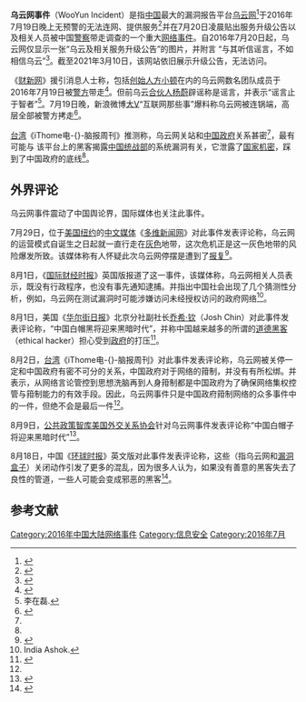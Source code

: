 {{Infobox event
| title                    = 乌云网事件
| image                    =
| image_size               =
| image_alt                =
| caption                  =
| native_name              =
| native_name_lang         =
| chinese_name             =
| time                     =
| duration                 =
| date                     = 2016年7月19日晚
| venue                    =
| location                 ={{PRC}}
| coordinates              = 
| also_known_as            =
| type                     =
| theme                    =
| cause                    =
| first_reporter           =
| budget                   =
| patron                   = 
| organisers               =
| filmed_by                =
| participants             =
| outcome                  =
| casualties1              =
| casualties2              =
| casualties3              =
| reported deaths          =
| reported injuries        =
| reported missing         =
| reported property damage =
| burial                   =
| inquiries                =
| inquest                  =
| coroner                  =
| arrests                  =
| suspects                 =
| accused                  =
| convicted                =
| charges                  =
| trial                    =
| verdict                  =
| convictions              =
| sentence                 =
| publication_bans         =
| litigation               =
| awards                   =
| url                      =
| blank_label              =
| blank1_label             = 
| blank2_label             = 
| website                  = 
| notes                    =
}}

'''乌云网事件'''（WooYun Incident）是指[[中华人民共和国|中国]]最大的漏洞报告平台[[乌云网|乌云网]]<ref>{{Cite web|url=https://www.thepaper.cn/newsDetail_forward_1501092?hotComm=true|title=两大漏洞报告平台突然停摆：乌云说在升级，漏洞盒子说没被查|date=2016-07-20|publisher=[[澎湃新闻|澎湃新闻]]|accessdate=2020-07-27|archive-date=2020-07-26|archive-url=https://web.archive.org/web/20200726143407/https://www.thepaper.cn/newsDetail_forward_1501092?hotComm=true|dead-url=no}}</ref>于2016年7月19日晚上无预警的无法连网、提供服务<ref name="乌云升级事件">{{Cite web|url=https://www.ithome.com.tw/news/107478|title=【资安周报第34期】从乌云升级事件看中国政府对网络的箝制|date=2016-07-20|publisher=ithome.com.tw|accessdate=2020-07-27|archive-date=2020-07-27|archive-url=https://web.archive.org/web/20200727125219/https://www.ithome.com.tw/news/107478|dead-url=no}}</ref>并在7月20日凌晨贴出服务升级公告以及相关人员被中国[[警察|警察]]带走调查的一个重大[[网络|网络]][[事件|事件]]。自2016年7月20日起，乌云网仅显示一张“乌云及相关服务升级公告”的图片，并附言 “与其听信谣言，不如相信乌云”<ref>{{Cite web|url=https://theinitium.com/article/20160729-dailynews-wooyun/|title=中国知名漏洞报告平台乌云网停摆，多名高管被带走|date=2016-07-29|publisher=[[端傳媒|端傳媒]]|accessdate=2020-07-27|archive-date=2020-07-26|archive-url=https://web.archive.org/web/20200726120715/https://theinitium.com/article/20160729-dailynews-wooyun/|dead-url=no}}</ref>。截至2021年3月10日，该网站依旧展示升级公告，无法访问。

《[[财新网|财新网]]》援引消息人士称，包括[[创始人|创始人]][[方小顿|方小顿]]在内的乌云网数名团队成员于2016年7月19日被[[警方|警方]]带走<ref name="ethical hacking">{{Cite web|url=https://hongkongfp.com/2016/07/30/founder-chinas-largest-ethical-hacking-community-arrested/|title=Founder of China's largest "ethical hacking" community arrested|author=Gene Lin|date=30 July 2016|publisher=[[Hong_Kong_Free_Press|Hong Kong Free Press]]|accessdate=2020-07-27|archive-date=2021-02-13|archive-url=https://web.archive.org/web/20210213225425/https://hongkongfp.com/2016/07/30/founder-chinas-largest-ethical-hacking-community-arrested/|dead-url=no}}</ref>。但前乌云[[合伙人|合伙人]][[杨蔚_(企业家)|杨蔚]]辟谣称是谣言，并表示“谣言止于智者”<ref>李在磊.{{Cite web|url=http://www.infzm.com/content/118576|title=乌云网停摆|date=2016-07-28|work=南方周末|accessdate=2020-07-27|archive-date=2020-11-08|archive-url=https://web.archive.org/web/20201108101135/http://www.infzm.com/content/118576|dead-url=no}}</ref>。7月19日晚，新浪微博[[大V|大V]]“互联网那些事”爆料称乌云网被连锅端，高层全部被警方拷走<ref>{{Cite web|url=https://www.tmtpost.com/2419016.html|title=乌云网无法访问之后，来探讨下漏洞测试的法律边界在哪里？|date=2016-07-20|publisher=钛媒体|accessdate=2020-07-27|archive-date=2020-07-27|archive-url=https://web.archive.org/web/20200727140857/https://www.tmtpost.com/2419016.html|dead-url=no}}</ref>。

[[台湾|台湾]]《iThome电-{}-脑报周刊》推测称，乌云网关站和[[中华人民共和国政府|中国政府]]关系甚密<ref name="乌云升级事件"/>，最有可能与
该平台上的黑客揭露[[中共中央统一战线工作部|中国统战部]]的系统漏洞有关，它泄露了[[国家机密|国家机密]]，踩到了中国政府的底线<ref name="乌云升级事件"/>。

==外界评论==
乌云网事件震动了中国舆论界，国际媒体也关注此事件。

7月29日，位于[[美国|美国]][[纽约|纽约]]的[[中文|中文]][[媒体|媒体]]《[[多维新闻网|多维新闻网]]》对此事件发表评论称，乌云网的运营模式自诞生之日起就一直行走在[[灰色|灰色]]地带，这次危机正是这一灰色地带的风险爆发所致。该媒体称有人怀疑此次乌云网停摆是遭到了[[报复|报复]]<ref>{{Cite web|url=https://www.dwnews.com/%E4%B8%AD%E5%9B%BD/59757249/%E4%B8%AD%E5%9B%BD%E9%BB%91%E5%AE%A2%E9%81%AD%E6%8A%A5%E5%A4%8D%E6%9B%BE%E6%8A%AB%E9%9C%B2%E5%A4%A7%E9%B3%84%E6%BC%8F%E6%B4%9E|title=中国黑客遭报复 曾披露大鳄漏洞|author=余轩|date=2016-07-29|publisher=[[多维新闻网|多维新闻网]]|accessdate=2020-07-27|archive-date=2020-07-27|archive-url=https://web.archive.org/web/20200727075652/https://www.dwnews.com/%E4%B8%AD%E5%9B%BD/59757249/%E4%B8%AD%E5%9B%BD%E9%BB%91%E5%AE%A2%E9%81%AD%E6%8A%A5%E5%A4%8D%E6%9B%BE%E6%8A%AB%E9%9C%B2%E5%A4%A7%E9%B3%84%E6%BC%8F%E6%B4%9E|dead-url=no}}</ref>。

8月1日，《[[国际财经时报|国际财经时报]]》英国版报道了这一事件，该媒体称，乌云网相关人员表示，既没有行政程序，也没有事先通知逮捕。并指出中国社会出现了几个猜测性分析，例如，乌云网在测试漏洞时可能涉嫌访问未经授权访问的政府网络<ref>India Ashok.{{cite web|url=https://www.ibtimes.co.uk/china-arrests-ethical-hacker-organisation-wooyuns-founder-1573538|title=China arrests ethical hacker organisation Wooyun's founder|date=August 1, 2016|publisher=[[International_Business_Times|International Business Times]]|accessdate=2020-07-27|archive-date=2020-08-08|archive-url=https://web.archive.org/web/20200808213425/https://www.ibtimes.co.uk/china-arrests-ethical-hacker-organisation-wooyuns-founder-1573538|dead-url=no}}</ref>。

8月1日，美国《[[华尔街日报|华尔街日报]]》北京分社副社长[[乔希·钦|乔希·钦]]（Josh Chin）对此事件发表评论称，“中国白帽黑将迎来黑暗时代”，并称中国越来越多的所谓的[[道德黑客|道德黑客]]（ethical hacker）担心受到[[政府|政府]]的打压<ref>{{Cite web|url=https://blogs.wsj.com/chinarealtime/2016/08/01/chinas-white-hat-hackers-fear-dark-times-after-community-founder-is-detained/|title=China's "White-Hat" Hackers Fear Dark Times After Community Founder Is Detained|author=Josh Chin|date=2016-08-01|publisher=[[The_Wall_Street_Journal|The Wall Street Journal]]|accessdate=2020-07-27|archive-date=2020-08-26|archive-url=https://web.archive.org/web/20200826001931/https://blogs.wsj.com/chinarealtime/2016/08/01/chinas-white-hat-hackers-fear-dark-times-after-community-founder-is-detained/|dead-url=no}}</ref>。

8月2日，[[台湾|台湾]]《iThome电-{}-脑报周刊》对此事件发表评论称，乌云网被关停一定和中国政府有密不可分的关系，中国政府对于网络的箝制，并没有有所松绑。并表示，从网络言论管控到思想洗脑再到人身箝制都是中国政府为了确保网络集权控管与箝制能力的有效手段。因此，乌云网事件只是中国政府箝制网络的众多事件中的一件，但绝不会是最后一件<ref name="乌云升级事件"/>。

8月9日，[[公共政策|公共政策]][[智库|智库]][[美国外交关系协会|美国外交关系协会]]针对乌云网事件发表评论称“中国白帽子将迎来黑暗时代”<ref name="Dark Times Ahead for Chinese White Hats">{{Cite web|url=https://www.cfr.org/blog/dark-times-ahead-chinese-white-hats|title=Dark Times Ahead for Chinese White Hats|date=August 9, 2016|publisher=[[Council_on_Foreign_Relations|Council on Foreign Relations]]|accessdate=2020-07-27|archive-date=2020-11-08|archive-url=https://web.archive.org/web/20201108132150/https://www.cfr.org/blog/dark-times-ahead-chinese-white-hats|dead-url=no}}</ref>。

8月18日，中国《[[环球时报|环球时报]]》英文版对此事件发表评论称，这些（指乌云网和[[漏洞盒子|漏洞盒子]]）关闭动作引发了更多的混乱，因为很多人认为，如果没有善意的黑客失去了良性的管道，一些人可能会变成邪恶的黑客<ref>{{Cite web|url=https://www.globaltimes.cn/content/1001271.shtml|title=Helpful hacker forums close after arrest for revealing vulnerabilities|author=Cao Siqi|date=2016-08-18|publisher=[[Global_Times|Global Times]]|accessdate=2020-07-27|archive-date=2020-10-22|archive-url=https://web.archive.org/web/20201022154521/https://www.globaltimes.cn/content/1001271.shtml|dead-url=no}}</ref>。

== 参考文献 ==
{{reflist}}
[[Category:2016年中国大陆网络事件|Category:2016年中国大陆网络事件]]
[[Category:信息安全|Category:信息安全]]
[[Category:2016年7月|Category:2016年7月]]